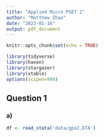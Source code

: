 ```yaml
---
title: "Applied Micro PSET 2"
author: "Matthew Zhao"
date: "2023-01-16"
output: pdf_document
---
```


```r
knitr::opts_chunk$set(echo = TRUE)
```

```r
library(tidyverse)
library(haven)
library(stargazer)
library(xtable)
options(scipen=999)
```

## Question 1

### a)

```r
df <- read_stata('data/gpa2.DTA')
```
